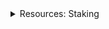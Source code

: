 <div class="stub">
<details><summary>Resources: Staking</summary>

This section is part of a series on the topic of *Staking*.

Docs:
- [Intro to staking on Vega](/concepts/vega-chain/proof-of-stake.md#staking-on-vega)
- [Tutorial: Stake via APIs and smart contracts](/tutorials/assets-tokens/staking-tokens.md)

Tools:
- [Associate tokens, nominate validators on the governance dApp ↗](https://governance.vega.xyz/validators)

</details>
</div>
